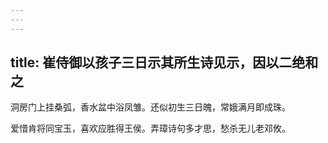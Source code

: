 ```yaml
---
---
---
```

title: 崔侍御以孩子三日示其所生诗见示，因以二绝和之
---



洞房门上挂桑弧，香水盆中浴凤雏。还似初生三日魄，常娥满月即成珠。

爱惜肯将同宝玉，喜欢应胜得王侯。弄璋诗句多才思，愁杀无儿老邓攸。